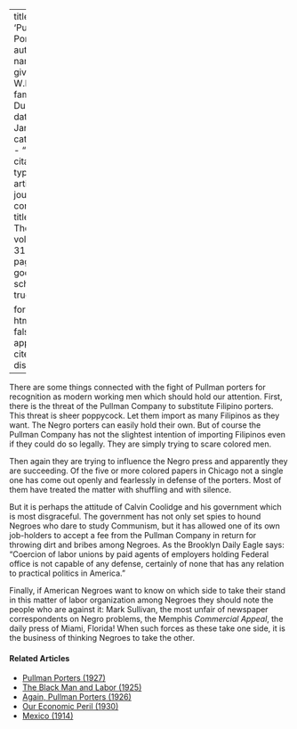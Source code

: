 
---
title: 'Pullman Porters'
author:
  - name:
      given: W.E.B.
      family: Du Bois
date: Jan. 1926
categories: 
  - ""
citation: 
  type: article-journal
  container-title: The Crisis
  volume: 31
  issue: 3
  page: 113
google-scholar: true

format:
  html:
    toc: false
    appendix-cite-as: display
---



There are some things connected with the fight of Pullman porters for recognition as modern working men which should hold our attention. First, there is the threat of the Pullman Company to substitute Filipino porters. This threat is sheer poppycock. Let them import as many Filipinos as they want. The Negro porters can easily hold their own. But of course the Pullman Company has not the slightest intention of importing Filipinos even if they could do so legally. They are simply trying to scare colored men. 

Then again they are trying to influence the Negro press and apparently they are succeeding. Of the five or more colored papers in Chicago not a single one has come out openly and fearlessly in defense of the porters. Most of them have treated the matter with shuffling and with silence. 

But it is perhaps the attitude of Calvin Coolidge and his government which is most disgraceful. The government has not only set spies to hound Negroes who dare to study Communism, but it has allowed one of its own job-holders to accept a fee from the Pullman Company in return for throwing dirt and bribes among Negroes. As the Brooklyn Daily Eagle says: "Coercion of labor unions by paid agents of employers holding Federal office is not capable of any defense, certainly of none that has any relation to practical politics in America." 

Finally, if American Negroes want to know on which side to take their stand in this matter of labor organization among Negroes they should note the people who are against it: Mark Sullivan, the most unfair of newspaper correspondents on Negro problems, the Memphis *Commercial Appeal*, the daily press of Miami, Florida! When such forces as these take one side, it is the business of thinking Negroes to take the other. 

<!-- Similar articles start here -->
<div  class="clear-wrap"></div>

#### Related Articles

* [Pullman Porters (1927)](/Volumes/34/10/pullman_porters.html)
* [The Black Man and Labor (1925)](/Volumes/31/02/black_man_and_labor.html)
* [Again, Pullman Porters (1926)](/Volumes/31/06/again_pullman_porters.html)
* [Our Economic Peril (1930)](/Volumes/37/03/our_economic_peril.html)
* [Mexico (1914)](/Volumes/08/02/mexico.html)

<!-- Similar articles end here -->